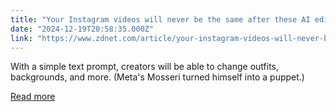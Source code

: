 ```yaml
---
title: "Your Instagram videos will never be the same after these AI editing tools roll out"
date: "2024-12-19T20:58:35.000Z"
link: "https://www.zdnet.com/article/your-instagram-videos-will-never-be-the-same-after-these-ai-editing-tools-roll-out/"
---
```


With a simple text prompt, creators will be able to change outfits, backgrounds, and more. (Meta's Mosseri turned himself into a puppet.)

[Read more](https://www.zdnet.com/article/your-instagram-videos-will-never-be-the-same-after-these-ai-editing-tools-roll-out/)
